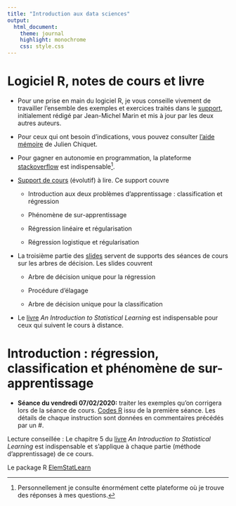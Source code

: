 ```yaml
---
title: "Introduction aux data sciences"
output:
  html_document:
    theme: journal
    highlight: monochrome
    css: style.css
---
```


# Logiciel R, notes de cours et livre 


- Pour une prise en main du logiciel R, je vous conseille vivement de travailler l'ensemble des exemples et exercices traités dans le [support](http://masedki.github.io/enseignements/pdfs/Introduction_to_R.pdf), initialement rédigé par Jean-Michel Marin et 
mis à jour par les deux autres auteurs. 

- Pour ceux qui ont besoin d'indications, vous pouvez consulter [l'aide mémoire](http://masedki.github.io/enseignements/pdfs/RCarte_Commandes-R.pdf) de Julien Chiquet.  

- Pour gagner en autonomie en programmation, la plateforme [stackoverflow](https://stackoverflow.com/) est indispensable^[Personnellement je consulte énormément cette plateforme où je trouve des réponses à mes questions.].

- [Support de cours](http://masedki.github.io/enseignements/pdfs/notes.pdf) (évolutif) à lire. Ce support couvre 
   
    - Introduction aux deux problèmes d'apprentissage : classification et régression 
    
    - Phénomène de sur-apprentissage 
    
    - Régression linéaire et régularisation 
    
    - Régression logistique et régularisation


- La troisième partie des [slides](http://masedki.github.io/enseignements/pdfs/arbres.pdf) servent de supports des séances de cours sur les arbres de décision. Les slides couvrent 

    - Arbre de décision unique pour la régression 
    
    - Procédure d'élagage 
    
    - Arbre de décision unique pour la classification 

- Le [livre](http://masedki.github.io/enseignements/pdfs/ISLR.pdf)  *An Introduction to Statistical Learning* est indispensable pour ceux qui suivent le cours à distance. 

# Introduction : régression, classification et phénomène de sur-apprentissage

- **Séance du vendredi 07/02/2020:** traiter les exemples qu'on corrigera lors de la séance de cours. [Codes R](http://masedki.github.io/enseignements/rcode/code_intro.R) issu de la première séance. Les détails de chaque instruction sont données en commentaires
précédés par un #. 

Lecture conseillée : Le chapitre 5 du [livre](http://masedki.github.io/enseignements/pdfs/ISLR.pdf)  *An Introduction to Statistical Learning* est indispensable et s'applique à chaque partie
 (méthode d'apprentissage) de ce cours. 


Le package R [ElemStatLearn](http://masedki.github.io/enseignements/rcode/ElemStatLearn_2015.6.26.2.tar.gz)

<!-- # Régression : moindres carrés pour l'estimation des paramètres et choix de modèles -->

<!-- - **Séance du vendredi 08/03/2019:** lire la partie régression des [notes](http://masedki.github.io/enseignements/pdfs/notes.pdf) et traiter la partie 4.2 qu'on corrigera en cours. Attention la partie régression de ces notes ne peut constituer un cours de modèle linéaire classique. [Code R](http://masedki.github.io/enseignements/rcode/code_reg_ridge_lasso_enet.R) : détails des exemples traités. -->

<!-- Lecture conseillée : Les parties 3.1 et 3.2 du [livre](http://masedki.github.io/enseignements/pdfs/ISLR.pdf)   *An Introduction to Statistical Learning* sont indispensables pour l'assimilation des fondements des modèles linéaires et en particulier la partie inférence statistique.^[Pour l'inférence statistique, penser aux tests et intervalles de confiance pour les paramètres de régression.] -->

<!-- # Méthodes de régularisation : ridge, lasso et elasticnet -->

<!-- - **Séance du vendredi 15/03/2019:** lire les parties régularisation ridge, lasso et -->
<!-- elasticnet. Traiter les exemples autour du jeu de données du cancer de la prostate. [Code R](http://masedki.github.io/enseignements/rcode/code_reg_ridge_lasso_enet.R): ridge, lasso et elasticnet sur le jeu de données Prostate. -->


<!-- Lecture fortement conseillée : chapitre 6. du livre *An Introduction to Statistical Learning*. -->

<!-- - **Séance du vendredi 12/04/2019:**  Méthodes de régularisation en régression logistique.  Traiter l'exemple  *Sélection de variables en régression logistique : jeu de données Breast Cancer* page 33.  -->

<!-- [Code R 1](http://masedki.github.io/enseignements/rcode/code_logit_enet.R): Code pour la régression logistique et régression logistique avec régularisation elasticnet.  -->



<!-- [Code R 2](http://masedki.github.io/enseignements/rcode/classif_image_logit_enet.R): Code pour la régression logistique avec régularisation elasticnet pour la classifiction d'images. (attention le code est très lent donc je vais déposer les résultats rapidement après calcul sur un serveur).  --> 


<!-- # Arbres de décision : régression  -->
<!-- - **Séance du vendredi 19/04/2019:**  Arbres de décision unique : supports de cours disponibles [ici](http://masedki.github.io/enseignements/pdfs/arbres.pdf).  -->


<!-- [Code R](http://masedki.github.io/enseignements/rcode/rpart_insurance.R): Code pour la régression par arbre de décision avant et après élagage et comparaison avec le régression avec régularisation elasticnet. Attention : présence de données catégorielles donc traitement particulier pour l'elasticnet (voir lignes 40 et 41 du code).  -->

<!-- Lecture conseillée : Lecture de la partie 8.1 et Lab de la partie 8.3.1 du livre *An Introduction to Statistical Learning*. -->


<!-- # Arbres de décision : classification  -->

<!-- - **Séance du vendredi 10/05/2019:** classification par arbre de décision. Supports de cours disponibles [ici](http://masedki.github.io/enseignements/pdfs/arbres.pdf). -->

<!-- [Code R](http://masedki.github.io/enseignements/rcode/rpart_pima.R): Code pour la classification par arbre de décision avant et après élagage et comparaison avec le régression logistique avec régularisation elasticnet. -->

<!-- Lecture conseillée : Lecture de la partie 8.1 et  Lab de la partie 8.3.2 du livre *An Introduction to Statistical Learning*. -->



<!-- # Projet  : Utilisation de la librairie caret (sixième partie des notes)   -->

<!-- À rendre au plus tard le dimanche 2 juin à 23h par mail avec un fichier .R ou .rmd contenant le code et les réponses en commentaire. Mettre les affichages de vos résultats en commentaire -->
<!-- dans votre script. Les affichages des résultats me permettront de comprendre les conclusions et les réponses. -->
<!-- [corrigé](http://masedki.github.io/enseignements/cc_correction.html) -->


<!-- # [Examen  + corrigé](http://masedki.github.io/enseignements/pdfs/cs19.pdf) du 12 juin 2019 -->


<!-- # [Projet pour la seconde session](http://masedki.github.io/enseignements/pdfs/cc2.pdf) à rendre au plus tard le 03/09/2019 à 23h.  -->

<!-- [Jeu de données mnist aplati !](http://masedki.github.io/enseignements/datasets/mnist_flatten.rda) -->

<!-- [Jeu de données coûts de soins](http://masedki.github.io/enseignements/datasets/insurance.rda) -->

<!-- [Jeu de données crédit](http://masedki.github.io/enseignements/datasets/credit.rda) -->

<!-- [Jeu de données spams](http://masedki.github.io/enseignements/datasets/dataspam.rda) -->

<!-- [Projet pour le parcours MSP/ES](http://masedki.github.io/enseignements/pdfs/mspes.pdf) -->